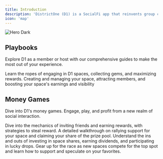 ```yaml
---
title: Introduction
description: 'DistrictOne (D1) is a SocialFi app that reinvents group chats with engaging money games. It allows the community to earn with social interaction and enables projects/influencers to gain visibility and traction and monetize their groups.'
icon: 'map'
---
```


<img
  className="hidden dark:block"
  src="/images/hero.jpeg"
  alt="Hero Dark"
/>

## Playbooks

Explore D1 as a member or host with our comprehensive guides to make the most out of your experience.

<CardGroup cols={2}>
  <Card
    title="For Space Members"
    icon="users-rays"
    href="https://mintlify.com/docs/quickstart"
  >
    Learn the ropes of engaging in D1 spaces, collecting gems, and maximizing rewards.
  </Card>
  <Card
    title="For Space Hosts"
    icon="user-hair-buns"
    href="https://mintlify.com/docs/development"
  >
    Creating and managing your space, attracting members, and boosting your space's earnings and visibility
  </Card>
</CardGroup>

## Money Games

Dive into D1's money games. Engage, play, and profit from a new realm of social interaction.

<CardGroup cols={2}>
  <Card
    title="Linkup"
    icon="people-line"
    href="https://mintlify.com/docs/settings/global"
  >
      Dive into the mechanics of inviting friends and earning rewards, with strategies to steal reward.
  </Card>
  <Card
    title="Rally"
    icon="hand-back-fist"
    href="https://mintlify.com/docs/api-playground/openapi"
  >
      A detailed walkthrough on rallying support for your space and claiming your share of the prize pool.
  </Card>
  <Card
    title="Space Share"
    icon="arrow-trend-up"
    href="https://mintlify.com/docs/components/accordion"
  >
      Understand the ins and outs of investing in space shares, earning dividends, and participating in lucky drops.
  </Card>
  <Card
    title="Space Sprint"
    icon="flag-checkered"
    href="https://mintlify.com/customers"
  >
      Gear up for the race as new spaces compete for the top spot and learn how to support and speculate on your favorites.
  </Card>
</CardGroup>
